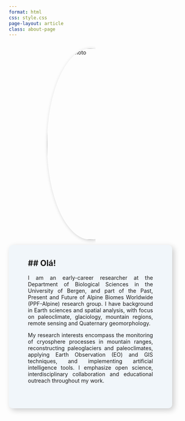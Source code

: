 ```yaml
---
format: html
css: style.css
page-layout: article
class: about-page
---
```


<style>
/* Navbar color */

/* Background image */
body {
  background-image: url('img/background2.JPEG');
  background-size: cover;
  background-position: center center;
  background-attachment: fixed;
}

/* Profile image styling */
.custom-image {
  width: 500px;
  height: 500px;
  border-radius: 50%;
  object-fit: cover;
  box-shadow: 2px 2px 10px rgba(0, 0, 0, 0.2);
  margin-left: 100px;
}

/* Text box styling */
.text-box {
  background-color: #F1F6FA;
  padding: 5px 50px 50px 50px;
  border-radius: 10px;
  box-shadow: 5px 5px 15px rgba(0, 0, 0, 0.2);
  text-align: justify;
}
</style>

::: {layout-ncol=1}

:::: {.column width="45%"}
<img src="img/img10.JPEG" alt="Profile photo" class="custom-image">
::::

:::: {.column width="65%" .text-box}

## Olá!
---
I am an early-career researcher at the Department of Biological Sciences in the University of Bergen, and part of the Past, Present and Future of Alpine Biomes Worldwide (PPF-Alpine) research group. I have background in Earth sciences and spatial analysis, with focus on paleoclimate, glaciology, mountain regions, remote sensing and Quaternary geomorphology. 

My research interests encompass the monitoring of cryosphere processes in mountain ranges, reconstructing paleoglaciers and paleoclimates, applying Earth Observation (EO) and GIS techniques, and implementing artificial intelligence tools. I emphasize open science, interdisciplinary collaboration and educational outreach throughout my work.
::::

:::
